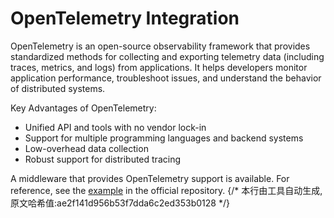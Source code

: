 # OpenTelemetry Integration  

OpenTelemetry is an open-source observability framework that provides standardized methods for collecting and exporting telemetry data (including traces, metrics, and logs) from applications. It helps developers monitor application performance, troubleshoot issues, and understand the behavior of distributed systems.  

Key Advantages of OpenTelemetry:  
- Unified API and tools with no vendor lock-in  
- Support for multiple programming languages and backend systems  
- Low-overhead data collection  
- Robust support for distributed tracing  

A middleware that provides OpenTelemetry support is available. For reference, see the [example](https://github.com/salvo-rs/salvo/tree/main/examples/otel-jaeger) in the official repository.
{/* 本行由工具自动生成,原文哈希值:ae2f141d956b53f7dda6c2ed353b0128 */}